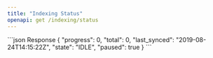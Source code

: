 ```yaml
---
title: "Indexing Status"
openapi: get /indexing/status
---
```

<ResponseExample>
    ```json Response
    {
        "progress": 0,
        "total": 0,
        "last_synced": "2019-08-24T14:15:22Z",
        "state": "IDLE",
        "paused": true
    }
    ```
</ResponseExample>